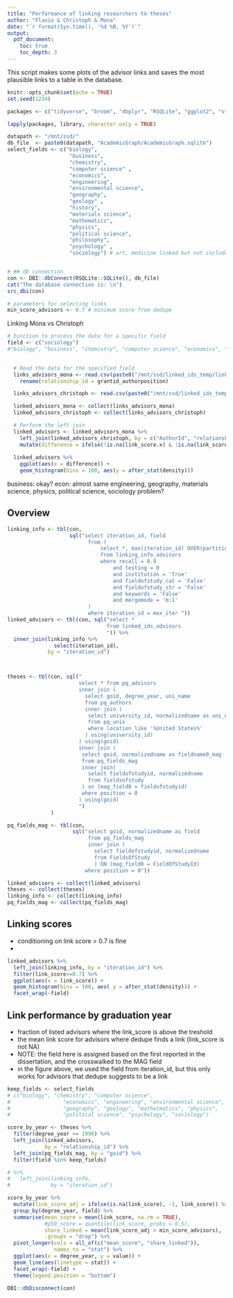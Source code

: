 ```yaml
---
title: "Performance of linking researchers to theses"
author: "Flavio & Christoph & Mona"
date: "`r format(Sys.time(), '%d %B, %Y')`"
output: 
  pdf_document:
    toc: true
    toc_depth: 3
---
```


This script makes some plots of the advisor links and saves the most plausible links to a table in the database. 

```r
knitr::opts_chunk$set(echo = TRUE)
set.seed(1234)
```

```r
packages <- c("tidyverse", "broom", "dbplyr", "RSQLite", "ggplot2", "stringdist")

lapply(packages, library, character.only = TRUE)

datapath <- "/mnt/ssd/"
db_file  <- paste0(datapath, "AcademicGraph/AcademicGraph.sqlite")
select_fields <- c("biology",
                    "business",
                    "chemistry",
                    "computer science" ,
                    "economics",
                    "engineering",
                    "environmental science",
                    "geography",
                    "geology" ,
                    "history",
                    "materials science",
                    "mathematics",
                    "physics",
                    "political science",
                    "philosophy",
                    "psychology" ,
                    "sociology") # art, medicine linked but not included yet 


# ## db connection
con <- DBI::dbConnect(RSQLite::SQLite(), db_file)
cat("The database connection is: \n")
src_dbi(con)
```



```r
# parameters for selecting links 
min_score_advisors <- 0.7 # minimum score from dedupe 

```

Linking Mona vs Christoph
```r
# Function to process the data for a specific field
field <- c("sociology")
#"biology", "business", "chemistry", "computer science", "economics", "engineering", "environmental science", "geography", "geology", "history", "materials science", "mathematics", "philosophy", "physics", "political science", "psychology", "sociology"

  
  # Read the data for the specified field
  links_advisors_mona <- read.csv(paste0("/mnt/ssd/linked_ids_temp/links_advisors_", field, "_mona_degree0_19902015.csv")) %>%
    rename(relationship_id = grantid_authorposition)

  links_advisors_christoph <- read.csv(paste0("/mnt/ssd/linked_ids_temp/links_advisors_", field, "_christoph_degree0_19902015.csv"))

  linked_advisors_mona <- collect(links_advisors_mona)
  linked_advisors_christoph <- collect(links_advisors_christoph)

  # Perform the left join
  linked_advisors <- linked_advisors_mona %>%
    left_join(linked_advisors_christoph, by = c("AuthorId", "relationship_id")) %>%
    mutate(difference = ifelse(!is.na(link_score.x) & !is.na(link_score.y), link_score.x - link_score.y, NA))
  
  linked_advisors %>%
    ggplot(aes(x = difference)) +
    geom_histogram(bins = 100, aes(y = after_stat(density))) 
```

business: okay?
econ: almost same
engineering, geography, materials science, physics, political science, sociology problem?




## Overview

```r

linking_info <- tbl(con,
                    sql("select iteration_id, field
                          from (
                              select *, max(iteration_id) OVER(partition by field) as max_iter
                              from linking_info_advisors
                              where recall = 0.9 
                                  and testing = 0
                                  and institution = 'True'
                                  and fieldofstudy_cat = 'False'
                                  and fieldofstudy_str = 'False' 
                                  and keywords = 'False' 
                                  and mergemode = 'm:1'
                          )
                          where iteration_id = max_iter "))
linked_advisors <- tbl(con, sql("select * 
                                from linked_ids_advisors
                                ")) %>%
  inner_join(linking_info %>% 
               select(iteration_id),
             by = "iteration_id")



theses <- tbl(con, sql("
                       select * from pq_advisors 
                       inner join (
                         select goid, degree_year, uni_name 
                         from pq_authors
                         inner join (
                          select university_id, normalizedname as uni_name 
                          from pq_unis
                          where location like '%United States%'
                         ) using(university_id)
                       ) using(goid)
                       inner join (
                        select goid, normalizedname as fieldname0_mag
                        from pq_fields_mag
                        inner join(
                          select fieldofstudyid, normalizedname
                          from fieldsofstudy
                        ) on (mag_field0 = fieldofstudyid)
                        where position = 0
                       ) using(goid)
                       ")
              )

pq_fields_mag <- tbl(con,
                     sql("select goid, normalizedname as field 
                          from pq_fields_mag
                          inner join (
                            select fieldofstudyid, normalizedname
                            from FieldsOfStudy
                            ) ON (mag_field0 = FieldOfStudyId)
                         where position = 0"))

```


```r
linked_advisors <- collect(linked_advisors)
theses <- collect(theses)
linking_info <- collect(linking_info)
pq_fields_mag <- collect(pq_fields_mag)

```


## Linking scores 

- conditioning on link score > 0.7 is fine 
- 

```r

linked_advisors %>%
  left_join(linking_info, by = "iteration_id") %>%
  filter(link_score>=0.7) %>%
  ggplot(aes(x = link_score)) +
  geom_histogram(bins = 100, aes( y = after_stat(density))) +
  facet_wrap(~field)

```

## Link performance by graduation year

- fraction of listed advisors where the link_score is above the treshold
- the mean link score for advisors where dedupe finds a link (link_score is not NA)
- NOTE: the field here is assigned based on the first reported in the dissertation, and the crosswalked to the MAG field
- in the figure above, we used the field from iteration_id, but this only works for advisors that dedupe suggests to be a link 

```r

keep_fields <- select_fields
# c("biology", "chemistry", "computer science", 
#                 "economics", "engineering", "environmental science", 
#                 "geography", "geology", "mathetmatics", "physics",
#                 "political science", "psychology", "sociology")

score_by_year <- theses %>% 
  filter(degree_year >= 1990) %>%
  left_join(linked_advisors,
            by = "relationship_id") %>%
  left_join(pq_fields_mag, by = "goid") %>%
  filter(field %in% keep_fields)

# %>%
#   left_join(linking_info,
#             by = "iteration_id")

score_by_year %>%
  mutate(link_score_adj = ifelse(is.na(link_score), -1, link_score)) %>%
  group_by(degree_year, field) %>%
  summarise(mean_score = mean(link_score, na.rm = TRUE),
            #p50_score = quantile(link_score, probs = 0.5),
            share_linked = mean(link_score_adj > min_score_advisors),
            .groups = "drop") %>%
  pivot_longer(cols = all_of(c("mean_score", "share_linked")),
               names_to = "stat") %>%
  ggplot(aes(x = degree_year, y = value)) + 
  geom_line(aes(linetype = stat)) + 
  facet_wrap(~field) + 
  theme(legend.position = "bottom")

```




```r
DBI::dbDisconnect(con)
```
